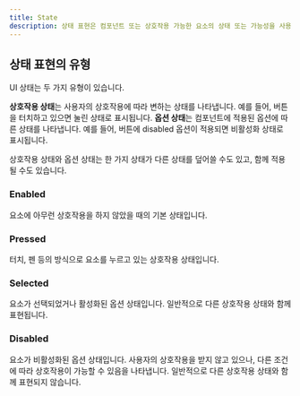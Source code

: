 ```yaml
---
title: State
description: 상태 표현은 컴포넌트 또는 상호작용 가능한 요소의 상태 또는 가능성을 사용자에게 전달합니다.
---
```


## 상태 표현의 유형

UI 상태는 두 가지 유형이 있습니다.

**상호작용 상태**는 사용자의 상호작용에 따라 변하는 상태를 나타냅니다. 예를 들어, 버튼을 터치하고 있으면 눌린 상태로 표시됩니다.
**옵션 상태**는 컴포넌트에 적용된 옵션에 따른 상태를 나타냅니다. 예를 들어, 버튼에 disabled 옵션이 적용되면 비활성화 상태로 표시됩니다.

상호작용 상태와 옵션 상태는 한 가지 상태가 다른 상태를 덮어쓸 수도 있고, 함께 적용될 수도 있습니다.

### Enabled

요소에 아무런 상호작용을 하지 않았을 때의 기본 상태입니다.

### Pressed

터치, 펜 등의 방식으로 요소를 누르고 있는 상호작용 상태입니다.

### Selected

요소가 선택되었거나 활성화된 옵션 상태입니다. 일반적으로 다른 상호작용 상태와 함께 표현됩니다.

### Disabled

요소가 비활성화된 옵션 상태입니다. 사용자의 상호작용을 받지 않고 있으나, 다른 조건에 따라 상호작용이 가능할 수 있음을 나타냅니다. 일반적으로 다른 상호작용 상태와 함께 표현되지 않습니다.